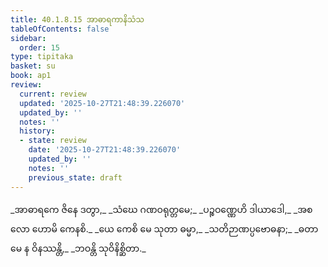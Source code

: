 ```yaml
---
title: 40.1.8.15 အာဓာရကာနိသံသ
tableOfContents: false
sidebar:
  order: 15
type: tipitaka
basket: su
book: ap1
review:
  current: review
  updated: '2025-10-27T21:48:39.226070'
  updated_by: ''
  notes: ''
  history:
  - state: review
    date: '2025-10-27T21:48:39.226070'
    updated_by: ''
    notes: ''
    previous_state: draft
---
```



<ReviewStatus review={frontmatter.review} showDetails={true} />

<HypothesisAnnotation frontmatter={frontmatter} />

<DynamicBreadcrumb />

<Division number="130" book="ap1" e="ch" v="20" p="362">

<Paragraph number="4427" type="verses" book="ap1">
_အာဓာရကေ ဇိနေ ဒတွာ,_  
_သံဃေ ဂဏဝရုတ္တမေ;_  
_ပဉ္စဝဏ္ဏေဟိ ဒါယာဒေါ,_  
_အစလော ဟောမိ ကေနစိ._  

</Paragraph>

</Division>
<Division number="131" book="ap1" e="ch" v="20" p="362">

<Paragraph number="4428" type="verses" book="ap1">
_ယေ ကေစိ မေ သုတာ ဓမ္မာ,_  
_သတိဉာဏပ္ပဗောဓနာ;_  
_ဓတာ မေ န ဝိနဿန္တိ,_  
_ဘဝန္တိ သုဝိနိစ္ဆိတာ._
</Paragraph>
</Division>